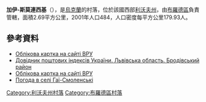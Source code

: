 {{coord|50|2|54|N|25|7|6|E|scale:100000|display=title}}

'''加伊-斯莫連西基'''（{{lang-uk|Гаї-Смоленські}}），是[[烏克蘭|烏克蘭]]的村落，位於該國西部[[利沃夫州|利沃夫州]]，由[[布羅德區|布羅德區]]負責管轄，面積2.69平方公里，2001年人口484，人口密度每平方公里179.93人。

==參考資料==
*[http://w1.c1.rada.gov.ua/pls/z7503/A005?rdat1=13.07.2014&rf7571=19088 Облікова картка на сайті ВРУ]{{Wayback|url=http://w1.c1.rada.gov.ua/pls/z7503/A005?rdat1=13.07.2014&rf7571=19088 |date=20181206235333 }}
*[http://www.uaidx.com/13/281/index Довідник поштових індексів України. Львівська область. Бродівський район]{{Wayback|url=http://www.uaidx.com/13/281/index |date=20160202002802 }}
* [http://w1.c1.rada.gov.ua/pls/z7503/A005?rdat1=13.07.2014&rf7571=19088 Облікова картка на сайті ВРУ]{{Wayback|url=http://w1.c1.rada.gov.ua/pls/z7503/A005?rdat1=13.07.2014&rf7571=19088 |date=20181206235333 }}
* [http://weather.in.ua/ua/l'vovskaja/4761 Погода в селі Гаї-Смоленські]{{Wayback|url=http://weather.in.ua/ua/l'vovskaja/4761 |date=20111221170515 }}

{{DEFAULTSORT:Гаї-Смоленські}}
[[Category:利沃夫州村落|Category:利沃夫州村落]]
[[Category:布羅德區村落|Category:布羅德區村落]]


{{Lviv-geo-stub}}